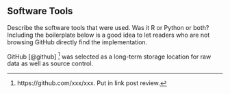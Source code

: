 ## Software Tools

Describe the software tools that were used.
Was it R or Python or both?
Including the boilerplate below is a good idea to let readers who are not browsing GitHub directly find the implementation.

GitHub [@github] [^githublink] was selected as a long-term storage location for raw data as well as source control.

[^githublink]: https://github.com/xxx/xxx. Put in link post review.